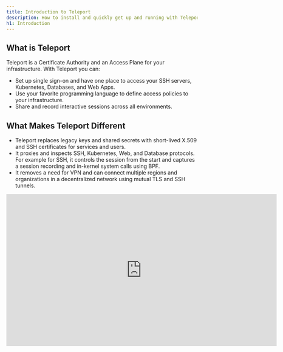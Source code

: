 ```yaml
---
title: Introduction to Teleport
description: How to install and quickly get up and running with Teleport to set up SSH and Kubernetes access to cloud environments.
h1: Introduction
---
```


## What is Teleport

Teleport is a Certificate Authority and an Access Plane for your infrastructure.
With Teleport you can:

- Set up single sign-on and have one place to access your SSH servers, Kubernetes, Databases, and Web Apps.
- Use your favorite programming language to define access policies to your infrastructure.
- Share and record interactive sessions across all environments.

## What Makes Teleport Different

- Teleport replaces legacy keys and shared secrets with short-lived X.509 and SSH certificates
  for services and users.
- It proxies and inspects SSH, Kubernetes, Web, and Database protocols.
  For example for SSH, it controls the session from the start
  and captures a session recording and in-kernel system calls using BPF.
- It removes a need for VPN and can connect multiple regions and organizations
  in a decentralized network using mutual TLS and SSH tunnels.

<iframe
  width="712"
  height="400"
  src="https://www.youtube-nocookie.com/embed/0HlyGk8dihM?rel=0&modestbranding=1"
  frameBorder="0"
  allow="accelerometer; autoplay; encrypted-media; gyroscope; picture-in-picture"
  allowFullScreen
/>

## Get started with Open Source

- Install Teleport Open Source [in 5 minutes](getting-started.mdx).
- Join the [Teleport Discussions](https://github.com/gravitational/teleport/discussions) and ask a question.
- Create an issue in [Github](https://github.com/gravitational/teleport/).
- Reach out for [Teleport Enterprise](https://goteleport.com/get-started).
- [FAQ](faq.mdx) - Common questions about Teleport.

## Popular Use-Cases

Here are some of the most popular use-cases for Teleport:

- Use short lived certificates instead of static keys for SSH, Kubernetes, Databases, and Web Apps.
- Gather structured events and session recording/replay for `ssh` and `kubectl`.
- Centralized SSH and Kubernetes Certificate Authority.
- Enforce 2nd factor auth with U2F or TOTP.
- Connect to computing resources located behind firewalls or without static IPs.
- Collaboratively troubleshoot issues through [session sharing](user-manual.mdx#sharing-sessions).
- Discover online servers and Docker containers within a cluster with [dynamic node labels](admin-guide.mdx#labeling-nodes-and-applications).
- Capture sessions and manage certificates for existing [OpenSSH fleet](openssh-teleport.mdx).
- Secure access to internal web applications and services with [application access](./application-access/introduction.mdx).

## Teleport Enterprise

Teleport Enterprise is built around the open-source core in Teleport Open Source,
with the added benefits of role-based access control (RBAC) and easy
integration with identity managers for single sign-on (SSO).

- [Teleport Enterprise Introduction](enterprise/introduction.mdx) - Overview of the additional capabilities of Teleport Enterprise.
- [Teleport Enterprise Quick Start](enterprise/quickstart-enterprise.mdx) - A quick tutorial to show off the basic capabilities of Teleport Enterprise.
  A good place to start if you want to jump right in.
- [SSO for SSH](enterprise/sso/ssh-sso.mdx) - Overview on how Teleport Enterprise works with external identity providers for single sign-on (SSO).

Teleport is available through the free, open source edition ("Teleport Community Edition")
or a commercial edition ("Teleport Enterprise Edition").

## Operating System Support

Teleport is officially supported on the platforms listed below. It is worth noting
that the open source community has been successful in building and running Teleport on
UNIX variants other than Linux \[1].

| Operating System | Teleport Client | Teleport Server |
| - | - | - |
| Linux v2.6+ | yes | yes |
| MacOS v10.12+ | yes | yes |
| Windows \[2] | yes \[2] | no |

\[1] *Teleport is written in Go and it's possible to build it on
any OS supported by the [Golang toolchain](https://github.com/golang/go/wiki/MinimumRequirements)*.

\[2] *Teleport server does not run on Windows yet, but `tsh` (the Teleport client)
can be used on Windows to execute `tsh login` to retrieve a user's SSH
certificate and use it with `ssh`, the OpenSSH client, running on a Windows client machine.*
